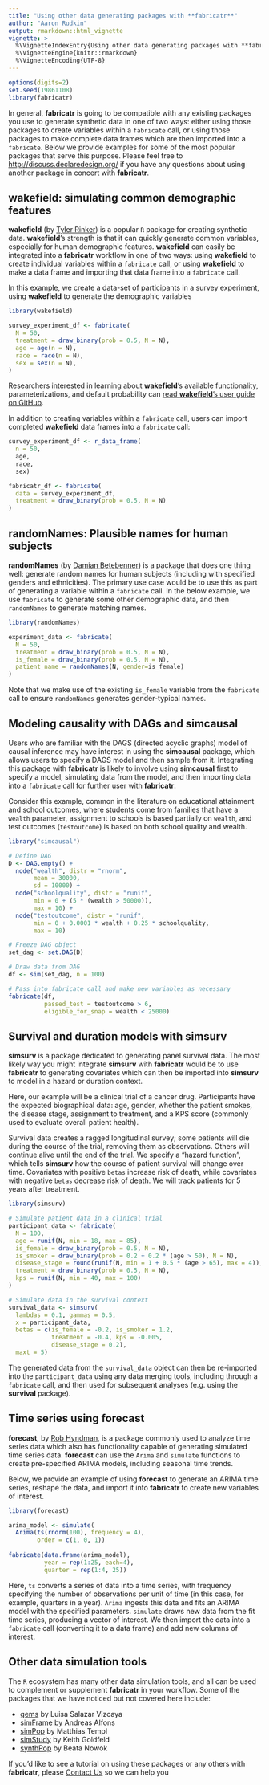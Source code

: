 ```yaml
---
title: "Using other data generating packages with **fabricatr**"
author: "Aaron Rudkin"
output: rmarkdown::html_vignette
vignette: >
  %\VignetteIndexEntry{Using other data generating packages with **fabricatr**}
  %\VignetteEngine{knitr::rmarkdown}
  %\VignetteEncoding{UTF-8}
---
```


```r
options(digits=2)
set.seed(19861108)
library(fabricatr)
```

In general, **fabricatr** is going to be compatible with any existing packages you use to generate synthetic data in one of two ways: either using those packages to create variables within a `fabricate` call, or using those packages to make complete data frames which are then imported into a `fabricate`. Below we provide examples for some of the most popular packages that serve this purpose. Please feel free to [http://discuss.declaredesign.org/](Contact Us) if you have any questions about using another package in concert with **fabricatr**.

## **wakefield**: simulating common demographic features

**wakefield** (by [Tyler Rinker](https://github.com/trinker)) is a popular `R` package for creating synthetic data. **wakefield**'s strength is that it can quickly generate common variables, especially for human demographic features. **wakefield** can easily be integrated into a **fabricatr** workflow in one of two ways: using **wakefield** to create individual variables within a `fabricate` call, or using **wakefield** to make a data frame and importing that data frame into a `fabricate` call.

In this example, we create a data-set of participants in a survey experiment, using **wakefield** to generate the demographic variables

```r
library(wakefield)

survey_experiment_df <- fabricate(
  N = 50,
  treatment = draw_binary(prob = 0.5, N = N),
  age = age(n = N),
  race = race(n = N),
  sex = sex(n = N),
)
```

Researchers interested in learning about **wakefield**'s available functionality, parameterizations, and default probability can [read **wakefield**'s user guide on GitHub](https://github.com/trinker/wakefield).

In addition to creating variables within a `fabricate` call, users can import completed **wakefield** data frames into a `fabricate` call:

```r
survey_experiment_df <- r_data_frame(
  n = 50,
  age,
  race,
  sex)

fabricatr_df <- fabricate(
  data = survey_experiment_df,
  treatment = draw_binary(prob = 0.5, N = N)
)
```

## **randomNames**: Plausible names for human subjects

**randomNames** (by [Damian Betebenner](https://github.com/dbetebenner)) is a package that does one thing well: generate random names for human subjects (including with specified genders and ethnicities). The primary use case would be to use this as part of generating a variable within a `fabricate` call. In the below example, we use `fabricate` to generate some other demographic data, and then `randomNames` to generate matching names.

```r
library(randomNames)

experiment_data <- fabricate(
  N = 50,
  treatment = draw_binary(prob = 0.5, N = N),
  is_female = draw_binary(prob = 0.5, N = N),
  patient_name = randomNames(N, gender=is_female)
)
```

Note that we make use of the existing `is_female` variable from the `fabricate` call to ensure `randomNames` generates gender-typical names.

## Modeling causality with DAGs and **simcausal**

Users who are familiar with the DAGS (directed acyclic graphs) model of causal inference may have interest in using the **simcausal** package, which allows users to specify a DAGS model and then sample from it. Integrating this package with **fabricatr** is likely to involve using **simcausal** first to specify a model, simulating data from the model, and then importing data into a `fabricate` call for further user with **fabricatr**.

Consider this example, common in the literature on educational attainment and school outcomes, where students come from families that have a `wealth` parameter, assignment to schools is based partially on `wealth`, and test outcomes (`testoutcome`) is based on both school quality and wealth.

```r
library("simcausal")

# Define DAG
D <- DAG.empty() + 
  node("wealth", distr = "rnorm",
       mean = 30000,
       sd = 10000) +
  node("schoolquality", distr = "runif",
       min = 0 + (5 * (wealth > 50000)),
       max = 10) +
  node("testoutcome", distr = "runif",
       min = 0 + 0.0001 * wealth + 0.25 * schoolquality,
       max = 10)

# Freeze DAG object
set_dag <- set.DAG(D)

# Draw data from DAG
df <- sim(set_dag, n = 100)

# Pass into fabricate call and make new variables as necessary
fabricate(df,
          passed_test = testoutcome > 6,
          eligible_for_snap = wealth < 25000)
```

## Survival and duration models with **simsurv**

**simsurv** is a package dedicated to generating panel survival data. The most likely way you might integrate **simsurv** with **fabricatr** would be to use **fabricatr** to generating covariates which can then be imported into **simsurv** to model in a hazard or duration context.

Here, our example will be a clinical trial of a cancer drug. Participants have the expected biographical data: age, gender, whether the patient smokes, the disease stage, assignment to treatment, and a KPS score (commonly used to evaluate overall patient health).

Survival data creates a ragged longitudinal survey; some patients will die during the course of the trial, removing them as observations. Others will continue alive until the end of the trial. We specify a "hazard function", which tells **simsurv** how the course of patient survival will change over time. Covariates with positive `betas` increase risk of death, while covariates with negative `betas` decrease risk of death. We will track patients for 5 years after treatment.

```r
library(simsurv)

# Simulate patient data in a clinical trial
participant_data <- fabricate(
  N = 100,
  age = runif(N, min = 18, max = 85),
  is_female = draw_binary(prob = 0.5, N = N),
  is_smoker = draw_binary(prob = 0.2 + 0.2 * (age > 50), N = N),
  disease_stage = round(runif(N, min = 1 + 0.5 * (age > 65), max = 4)),
  treatment = draw_binary(prob = 0.5, N = N),
  kps = runif(N, min = 40, max = 100)
)

# Simulate data in the survival context
survival_data <- simsurv(
  lambdas = 0.1, gammas = 0.5,
  x = participant_data, 
  betas = c(is_female = -0.2, is_smoker = 1.2,
            treatment = -0.4, kps = -0.005,
            disease_stage = 0.2),
  maxt = 5)
```

The generated data from the `survival_data` object can then be re-imported into the `participant_data` using any data merging tools, including through a `fabricate` call, and then used for subsequent analyses (e.g. using the **survival** package).

## Time series using **forecast**

**forecast**, by [Rob Hyndman](https://github.com/robjhyndman/forecast), is a package commonly used to analyze time series data which also has functionality capable of generating simulated time series data. **forecast** can use the `Arima` and `simulate` functions to create pre-specified ARIMA models, including seasonal time trends.

Below, we provide an example of using **forecast** to generate an ARIMA time series, reshape the data, and import it into **fabricatr** to create new variables of interest.

```r
library(forecast)

arima_model <- simulate(
  Arima(ts(rnorm(100), frequency = 4),
        order = c(1, 0, 1))
  
fabricate(data.frame(arima_model), 
          year = rep(1:25, each=4),
          quarter = rep(1:4, 25))
```

Here, `ts` converts a series of data into a time series, with frequency specifying the number of observations per unit of time (in this case, for example, quarters in a year). `Arima` ingests this data and fits an ARIMA model with the specified parameters. `simulate` draws new data from the fit time series, producing a vector of interest. We then import the data into a `fabricate` call (converting it to a data frame) and add new columns of interest.

## Other data simulation tools

The `R` ecosystem has many other data simulation tools, and all can be used to complement or supplement **fabricatr** in your workflow. Some of the packages that we have noticed but not covered here include:

* [gems](https://cran.r-project.org/package=gems) by Luisa Salazar Vizcaya
* [simFrame](https://cran.r-project.org/package=simFrame) by Andreas Alfons
* [simPop](https://cran.r-project.org/package=simPop) by Matthias Templ
* [simStudy](https://cran.r-project.org/package=simStudy) by Keith Goldfeld
* [synthPop](https://cran.r-project.org/package=synthPop) by Beata Nowok

If you'd like to see a tutorial on using these packages or any others with **fabricatr**, please [Contact Us](http://discuss.declaredesign.org/) so we can help you
